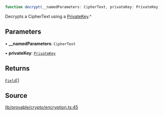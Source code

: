 ```ts
function decrypt(__namedParameters: CipherText, privateKey: PrivateKey): Field[]
```

Decrypts a CipherText using a [PrivateKey](../../../classes/PrivateKey.mdx).^

## Parameters

• **\_\_namedParameters**: `CipherText`

• **privateKey**: [`PrivateKey`](../../../classes/PrivateKey.mdx)

## Returns

[`Field`](../../../classes/Field.mdx)[]

## Source

[lib/provable/crypto/encryption.ts:45](https://github.com/o1-labs/o1js/blob/081e48fe103a96db7083cdaea72a409cca3182c3/src/lib/provable/crypto/encryption.ts#L45)

